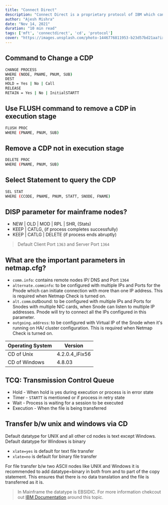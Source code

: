 ```yaml
---
title: "Connect Direct"
description: "Connect Direct is a proprietary protocol of IBM which can configured transfer files to Sterling Integrator and remote Connect:Direct nodes as it comes with both a client and server built into it."
author: "Ajesh Mishra"
date: "Nov 14, 2021"
duration: "10 min read"
tags: ['mft', 'connectdirect', 'cd', 'protocol']
cover: "https://images.unsplash.com/photo-1446776811953-b23d57bd21aa?ixlib=rb-1.2.1&ixid=MnwxMjA3fDB8MHxwaG90by1wYWdlfHx8fGVufDB8fHx8&auto=format&fit=crop&w=1472&q=80"
---
```


## Command to Change a CDP

```bash
CHANGE PROCESS 
WHERE (NODE, PNAME, PNUM, SUB)
DEST
HOLD = Yes | No | Call
RELEASE
RETAIN = Yes | No | InitialSTARTT
```

## Use FLUSH command to remove a CDP in execution stage
```bash
FLUSH PROC
WHERE (PNAME, PNUM, SUB)
```

## Remove a CDP not in execution stage
```bash
DELETE PROC
WHERE (PNAME, PNUM, SUB)
```

## Select Statement to query the CDP
```bash
SEL STAT
WHERE (CCODE, PNAME, PNUM, STATT, SNODE, FNAME)
```

## DISP parameter for mainframe nodes?
- NEW | OLD | MOD | RPL | SHR, (Stats)
- KEEP | CATLG, (if process completes successfully)
- KEEP | CATLG | DELETE (if process ends abruptly)

> Default Client Port `1363` and Server Port `1364`

## What are the important parameters in netmap.cfg?
- `comm.info`: contains remote nodes IP/ DNS and Port `1364`
- `alternate.comminfo`: to be configured with multiple IPs and Ports for the Pnode which can initiate connection with more than one IP address. This is required when Netmap Check is turned on.
- `alt.comm`.outbound: to be configured with multiple IPs and Ports for Snodes with multiple NIC cards, when Snode can listen to multiple IP addresses. Pnode will try to connect all the IPs configured in this parameter.
- `outgoing.address`: to be configured with Virtual IP of the Snode when it's running on HA/ cluster configuration. This is required when Netmap Check is turned on.

| Operating System | Version |
| --- | --- |
| CD of Unix	| 4.2.0.4_iFix56 |
| CD of Windows |	4.8.03 |

## TCQ: Transmission Control Queue
- Hold - When hold is yes during execution or process is in error state
- Timer - `STARTT` is mentioned or if process in retry state
- Wait - Process is waiting for a session to be executed
- Execution - When the file is being transferred

## Transfer b/w unix and windows via CD
Default datatype for UNIX and all other cd nodes is text except Windows. Default datatype for Windows is binary

- `xlate=yes` is default for text file transfer
- `xlate=no` is default for binary file transfer

For file transfer b/w two ASCII nodes like UNIX and Windows it is recommended to add datatype=binary in both from and to part of the copy statement. This ensures that there is no data translation and the file is transferred as it is.

> In Mainframe the datatype is EBSIDIC. For more information chekcout out [IBM Documentation](https://www.ibm.com/support/pages/how-specify-sysopts-copy-between-ascii-platforms) around this topic.


